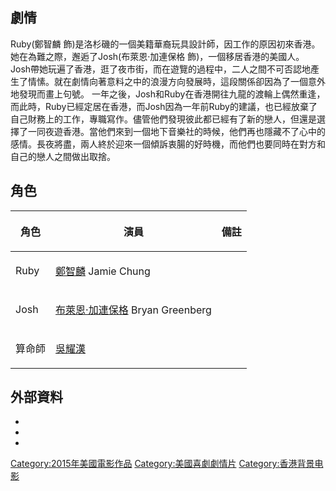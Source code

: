 {{expand|time=2017-01-23T06:01:07+00:00}}
{{refimprove|time=2017-01-23T06:01:07+00:00}}
{{noteTA
|T=zh:緣來說再見;zh-hant:緣來說再見;zh-hk:緣來說再見;zh-cn:已是香港明日;zh-tw:已是香港明日;zh-sg:已是香港明日;zh-mo:已是香港明日;
《'''緣來說再見'''》（英語：Already Tomorrow in Hong Kong）是2015年上映的美國喜劇電影，導演是Emily Ting，[[鄭智麟|鄭智麟]]、[[布萊恩·加連保格|布萊恩·加連伯格]]、[[吳耀漢|吳耀漢]]主演。
}}
== 劇情 ==
Ruby(鄭智麟 飾)是洛杉磯的一個美籍華裔玩具設計師，因工作的原因初來香港。她在為難之際，邂逅了Josh(布萊恩·加連保格 飾)，一個移居香港的美國人。 Josh帶她玩遍了香港，逛了夜市街，而在遊覽的過程中，二人之間不可否認地產生了情愫。就在劇情向著意料之中的浪漫方向發展時，這段關係卻因為了一個意外地發現而畫上句號。
一年之後，Josh和Ruby在香港開往九龍的渡輪上偶然重逢，而此時，Ruby已經定居在香港，而Josh因為一年前Ruby的建議，也已經放棄了自己財務上的工作，專職寫作。儘管他們發現彼此都已經有了新的戀人，但還是選擇了一同夜遊香港。當他們來到一個地下音樂社的時候，他們再也隱藏不了心中的感情。長夜將盡，兩人終於迎來一個傾訴衷腸的好時機，而他們也要同時在對方和自己的戀人之間做出取捨。

== 角色 ==
{| class="wikitable"
!角色
!演員
!備註
|-
|Ruby
|[[鄭智麟|鄭智麟]]
Jamie Chung
|
|-
|Josh
|[[布萊恩·加連保格|布萊恩·加連保格]]
Bryan Greenberg
|
|-
|算命師
|[[吳耀漢|吳耀漢]]
|
|}

== 外部資料 ==
*{{IMDb title|3700804}}
*{{rotten-tomatoes|already_tomorrow_in_hong_kong}}
* {{metacritic|already-tomorrow-in-hong-kong}}


[[Category:2015年美國電影作品|Category:2015年美國電影作品]]
[[Category:美國喜劇劇情片|Category:美國喜劇劇情片]]
[[Category:香港背景电影|Category:香港背景电影]]